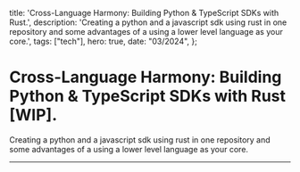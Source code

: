   title: 'Cross-Language Harmony: Building Python & TypeScript SDKs with Rust.',
  description: 'Creating a python and a javascript sdk using rust in one repository and some advantages of a using a lower level language as your core.',
  tags: ["tech"],
  hero: true,
  date: "03/2024",
};



# Cross-Language Harmony: Building Python & TypeScript SDKs with Rust [WIP].

Creating a python and a javascript sdk using rust in one repository and some advantages of a using a lower level language as your core.

---
